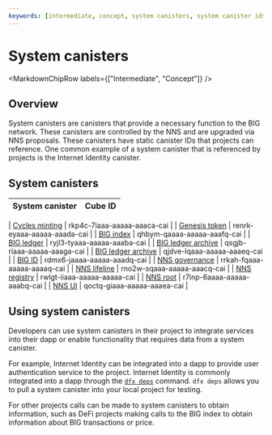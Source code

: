 ```yaml
---
keywords: [intermediate, concept, system canisters, system canister ids]
---
```



# System canisters

<MarkdownChipRow labels={["Intermediate", "Concept"]} />

## Overview

System canisters are canisters that provide a necessary function to the BIG network. These canisters are controlled by the NNS and are upgraded via NNS proposals. These canisters have static canister IDs that projects can reference. One common example of a system canister that is referenced by projects is the Internet Identity canister.

## System canisters

| System canister | Cube ID |
|-----------------|-------------|

| [Cycles minting](/docs/current/developer-docs/gas-cost) | rkp4c-7iaaa-aaaaa-aaaca-cai |
| [Genesis token](/how-it-works/tokenomics/) | renrk-eyaaa-aaaaa-aaada-cai |
| [BIG index](/docs/current/developer-docs/integrations/ledger/icp-index-local-setup) | qhbym-qaaaa-aaaaa-aaafq-cai |
| [BIG ledger](/docs/current/developer-docs/integrations/ledger/) | ryjl3-tyaaa-aaaaa-aaaba-cai |
| [BIG ledger archive](/docs/current/developer-docs/integrations/ledger/) | qsgjb-riaaa-aaaaa-aaaga-cai |
| [BIG ledger archive](/docs/current/developer-docs/integrations/ledger/) | qjdve-lqaaa-aaaaa-aaaeq-cai |
| [BIG ID](/docs/current/developer-docs/integrations/big-id/overview) | rdmx6-jaaaa-aaaaa-aaadq-cai |
| [NNS governance](/docs/current/tokenomics/nns/nns-intro)      | rrkah-fqaaa-aaaaa-aaaaq-cai |
| [NNS lifeline](/docs/current/tokenomics/nns/nns-intro) | rno2w-sqaaa-aaaaa-aaacq-cai |
| [NNS registry](/docs/current/tokenomics/nns/nns-intro)      | rwlgt-iiaaa-aaaaa-aaaaa-cai |
| [NNS root](/docs/current/tokenomics/nns/nns-intro) | r7inp-6aaaa-aaaaa-aaabq-cai |
| [NNS UI](/docs/current/tokenomics/nns/nns-intro) | qoctq-giaaa-aaaaa-aaaea-cai |

## Using system canisters

Developers can use system canisters in their project to integrate services into their dapp or enable functionality that requires data from a system canister.

For example, Internet Identity can be integrated into a dapp to provide user authentication service to the project. Internet Identity is commonly integrated into a dapp through the [`dfx deps`](/docs/current/developer-docs/smart-contracts/maintain/import) command. `dfx deps` allows you to pull a system canister into your local project for testing.

For other projects calls can be made to system canisters to obtain information, such as DeFi projects making calls to the BIG index to obtain information about BIG transactions or price.

